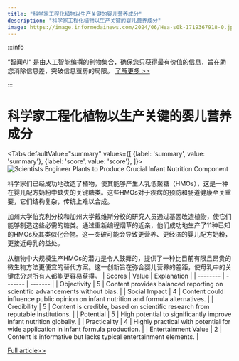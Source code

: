 ```yaml
---
title: "科学家工程化植物以生产关键的婴儿营养成分"
description: "科学家工程化植物以生产关键的婴儿营养成分"
image: https://image.informedainews.com/2024/06/Hea-s0k-1719367918-0.jpg
---
```



:::info

“智闻AI“ 是由人工智能编撰的刊物集合，确保您只获得最有价值的信息，旨在助您消除信息差，突破信息茧房的局限。  [了解更多 >>](/)

:::

# 科学家工程化植物以生产关键的婴儿营养成分


<Tabs
	defaultValue="summary"
	values={[
	{label: 'summary', value: 'summary'},
	{label: 'score', value: 'score'},
]}>
<TabItem value="summary">
<img
  src="https://image.informedainews.com/2024/06/Hea-s0k-1719367918-0.jpg"
  alt="Scientists Engineer Plants to Produce Crucial Infant Nutrition Component"
/>



科学家们已经成功地改造了植物，使其能够产生人乳低聚糖（HMOs），这是一种在婴儿配方奶粉中缺失的关键糖类。这些HMOs对于疾病的预防和肠道健康至关重要，它们结构复杂，传统上难以合成。

加州大学伯克利分校和加州大学戴维斯分校的研究人员通过基因改造植物，使它们能够制造这些必需的糖类。通过重新编程烟草的近亲，他们成功地生产了11种已知的HMOs及其类似化合物。这一突破可能会导致更营养、更经济的婴儿配方奶粉，更接近母乳的益处。

从植物中大规模生产HMOs的潜力是令人鼓舞的，提供了一种比目前有限且昂贵的微生物方法更便宜的替代方案。这一创新旨在弥合婴儿营养的差距，使母乳中的关键成分对所有人都能更容易获得。
</TabItem>
<TabItem value="score">
	| Scores     | Value   | Explanation |
	| -------- | ------- | ------- |
	| Objectivity  | 5    | Content provides balanced reporting on scientific advancements without bias.    |
	| Social Impact | 4     | Content could influence public opinion on infant nutrition and formula alternatives.    |
	| Credibility    | 5    | Content is credible, based on scientific research from reputable institutions.    |
	| Potential    | 5    | High potential to significantly improve infant nutrition globally.    |
	| Practicality    | 4    | Highly practical with potential for wide application in infant formula production.    |
	| Entertainment Value    | 2    | Content is informative but lacks typical entertainment elements.    |
</TabItem>
</Tabs>

[Full article>>](https://www.cnbeta.com.tw/articles/science/1436027.htm)
